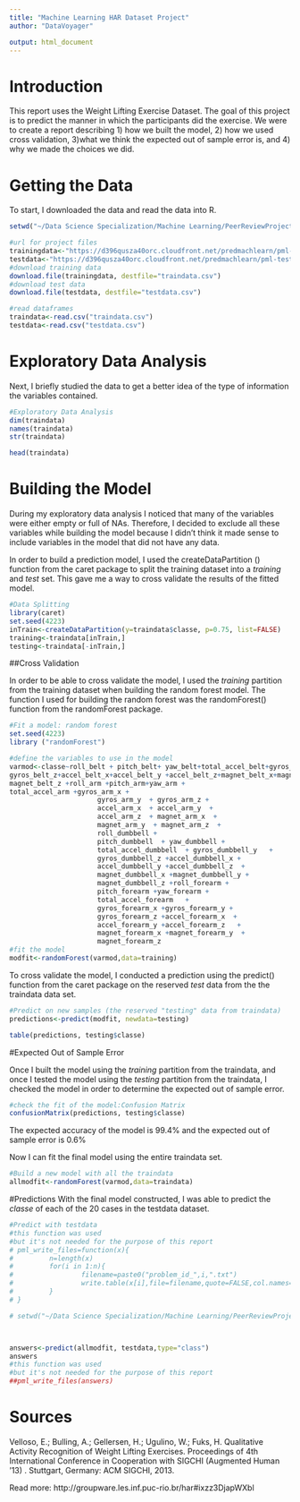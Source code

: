 ```yaml
---
title: "Machine Learning HAR Dataset Project"
author: "DataVoyager"

output: html_document
---
```

# Introduction

This report uses the Weight Lifting Exercise Dataset. The goal of this project is to predict the manner in which the participants did the exercise. We were to create a report describing 1) how we built the model, 2) how we used cross validation, 3)what we think the expected out of sample error is, and 4) why we made the choices we did.

# Getting the Data

To start, I downloaded the data and read the data into R.
```r
setwd("~/Data Science Specialization/Machine Learning/PeerReviewProject")

```


```r
#url for project files
trainingdata<-"https://d396qusza40orc.cloudfront.net/predmachlearn/pml-training.csv"
testdata<-"https://d396qusza40orc.cloudfront.net/predmachlearn/pml-testing.csv"
#download training data
download.file(trainingdata, destfile="traindata.csv")
#download test data
download.file(testdata, destfile="testdata.csv")


```

```r
#read dataframes
traindata<-read.csv("traindata.csv")
testdata<-read.csv("testdata.csv")
```



# Exploratory Data Analysis

Next, I briefly studied the data to get a better idea of the type of information the variables contained.

```r
#Exploratory Data Analysis
dim(traindata)
names(traindata)
str(traindata)
```
```r
head(traindata)
```


# Building the Model

During my exploratory data analysis I noticed that many of the variables were either empty or full of NAs. Therefore, I decided to exclude all these variables while building the model because I didn't think it made sense to include variables in the model that did not have any data.

In order to build a prediction model, I used the createDataPartition () function from the caret package to split the training dataset into a _training_ and _test_ set. This gave me a way to cross validate the results of the fitted model.


```r
#Data Splitting
library(caret)
set.seed(4223)
inTrain<-createDataPartition(y=traindata$classe, p=0.75, list=FALSE)
training<-traindata[inTrain,]
testing<-traindata[-inTrain,]

```
 

##Cross Validation

In order to be able to cross validate the model, I used the _training_ partition from the training dataset when building the random forest model. The function I used for building the random forest was the randomForest() function from the randomForest package.

```r
#Fit a model: random forest
set.seed(4223)
library ("randomForest")

#define the variables to use in the model
varmod<-classe~roll_belt + pitch_belt+ yaw_belt+total_accel_belt+gyros_belt_x+gyros_belt_y +          
gyros_belt_z+accel_belt_x+accel_belt_y +accel_belt_z+magnet_belt_x+magnet_belt_y +        
magnet_belt_z +roll_arm +pitch_arm+yaw_arm +              
total_accel_arm +gyros_arm_x +            
                      gyros_arm_y  + gyros_arm_z +         
                      accel_arm_x  + accel_arm_y  +          
                      accel_arm_z  + magnet_arm_x  +          
                      magnet_arm_y  + magnet_arm_z  +          
                      roll_dumbbell +         
                      pitch_dumbbell  + yaw_dumbbell +           
                      total_accel_dumbbell  + gyros_dumbbell_y   +    
                      gyros_dumbbell_z +accel_dumbbell_x +       
                      accel_dumbbell_y +accel_dumbbell_z  +      
                      magnet_dumbbell_x +magnet_dumbbell_y +      
                      magnet_dumbbell_z +roll_forearm +           
                      pitch_forearm +yaw_forearm +      
                      total_accel_forearm   +          
                      gyros_forearm_x +gyros_forearm_y +        
                      gyros_forearm_z +accel_forearm_x  +       
                      accel_forearm_y +accel_forearm_z   +      
                      magnet_forearm_x +magnet_forearm_y  +      
                      magnet_forearm_z 
#fit the model
modfit<-randomForest(varmod,data=training)
```

To cross validate the model, I conducted a prediction using the predict() function from the caret package on the reserved _test_ data from the the traindata data set.

```r
#Predict on new samples (the reserved "testing" data from traindata)
predictions<-predict(modfit, newdata=testing)

table(predictions, testing$classe)
```

#Expected Out of Sample Error

Once I built the model using the _training_ partition from the traindata, and once I tested the model using the _testing_ partition from the traindata, I checked the model in order to determine the expected out of sample error. 

```r
#check the fit of the model:Confusion Matrix
confusionMatrix(predictions, testing$classe)
```

The expected accuracy of the model is 99.4% and the expected out of sample error is 0.6%

Now I can fit the final model using the entire traindata set.

```r
#Build a new model with all the traindata
allmodfit<-randomForest(varmod,data=traindata)

```

#Predictions
With the final model constructed, I was able to predict the _classe_ of each of the 20 cases in the testdata dataset.

```r
#Predict with testdata
#this function was used
#but it's not needed for the purpose of this report
# pml_write_files=function(x){
#         n=length(x)
#         for(i in 1:n){
#                 filename=paste0("problem_id_",i,".txt")
#                 write.table(x[i],file=filename,quote=FALSE,col.names=FALSE)
#         }
# }

# setwd("~/Data Science Specialization/Machine Learning/PeerReviewProject/AnswerFolder")



answers<-predict(allmodfit, testdata,type="class")
answers
#this function was used
#but it's not needed for the purpose of this report
##pml_write_files(answers)

```


# Sources

Velloso, E.; Bulling, A.; Gellersen, H.; Ugulino, W.; Fuks, H. Qualitative Activity Recognition of Weight Lifting Exercises. Proceedings of 4th International Conference in Cooperation with SIGCHI (Augmented Human '13) . Stuttgart, Germany: ACM SIGCHI, 2013.

Read more: http://groupware.les.inf.puc-rio.br/har#ixzz3DjapWXbl
